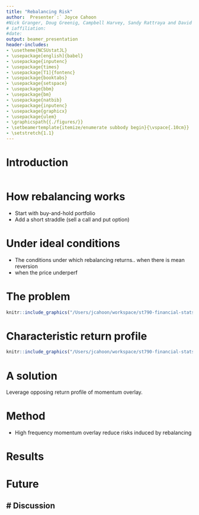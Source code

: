 ```yaml
---
title: "Rebalancing Risk"
author:  Presenter`:` Joyce Cahoon 
#Nick Granger, Doug Greenig, Campbell Harvey, Sandy Rattraya and David Zou
# iaffiliation:
#date: 
output: beamer_presentation
header-includes:
- \usetheme{NCSUstatJL}
- \usepackage[english]{babel}
- \usepackage{inputenc}
- \usepackage{times}
- \usepackage[T1]{fontenc}
- \usepackage{booktabs}
- \usepackage{setspace}
- \usepackage{bbm}
- \usepackage{bm}
- \usepackage{natbib}
- \usepackage{inputenc}
- \usepackage{graphicx}
- \usepackage{ulem}
- \graphicspath{{./figures/}}
- \setbeamertemplate{itemize/enumerate subbody begin}{\vspace{.10cm}}
- \setstretch{1.1} 
---
```


# Introduction 

```r
```


# How rebalancing works

- Start with buy-and-hold portfolio 
- Add a short straddle (sell a call and put option)

# Under ideal conditions

- The conditions under which rebalancing returns.. when there is mean reversion 
- when the price underperf

# The problem 

```r
knitr::include_graphics("/Users/jcahoon/workspace/st790-financial-stats/midterm/presentation/rebalancing.png")
```

# Characteristic return profile  

```r
knitr::include_graphics("/Users/jcahoon/workspace/st790-financial-stats/midterm/presentation/rebalancing_2.png")
```

# A solution

Leverage opposing return profile of momentum overlay.

\begin{columns}
	\begin{column}{.5\textwidth} 
		\centering
		\includegraphics[scale=.38]{momentum_c1}
   	\end{column}  
	\begin{column}{.5\textwidth}
	  \centering
		\includegraphics[scale=.38]{momentum_c2}
	  \end{column}
\end{columns}

# Method 
- High frequency momentum overlay reduce risks induced by rebalancing

# Results

# Future



# Discussion
- 